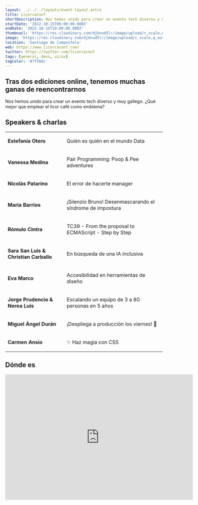 ```yaml
---
layout: ../../../layouts/event-layout.astro
title: LicorcaConf
shortDescription: Nos hemos unido para crear un evento tech diverso y muy gallego. Tras dos ediciones online, tenemos muchas ganas de reencontrarnos.
startDate: '2022-10-15T09:00:00.000Z'
endDate: '2022-10-15T19:00:00.000Z'
thumbnail: 'https://res.cloudinary.com/djknud5lr/image/upload/c_scale,q_auto:good,w_1600/v1664009084/licorca_a7a9ds.jpg'
image: 'https://res.cloudinary.com/djknud5lr/image/upload/c_scale,q_auto:good,w_1600/v1664009084/licorca_a7a9ds.jpg'
location: 'Santiago de Compostela'
web: https://www.licorcaconf.com/
twitter: https://twitter.com/licorcaconf
tags: [general, devs, ui/ux]
tagColor: '#7f58dc'
---
```


## Tras dos ediciones online, tenemos muchas ganas de reencontrarnos

Nos hemos unido para crear un evento tech diverso y muy gallego. ¿Qué mejor que emplear el licor café como emblema?

## Speakers & charlas

<table>
  <tbody>
    <tr>
      <td>
        <p>
          <b>Estefanía Otero</b>
        </p>
      </td>
      <td>
        <p>Quién es quién en el mundo Data</p>
      </td>
    </tr>
    <tr>
      <td>
        <p>
          <b>Vanessa Medina</b>
        </p>
      </td>
      <td>
        <p>Pair Programming: Poop & Pee adventures</p>
      </td>
    </tr>
    <tr>
      <td>
        <p>
          <b>Nicolás Patarino</b>
        </p>
      </td>
      <td>
        <p>El error de hacerte manager</p>
      </td>
    </tr>
    <tr>
      <td>
        <p>
          <b>Maria Barrios</b>
        </p>
      </td>
      <td>
        <p>¡Silenzio Bruno! Desenmascarando el síndrome de impostura</p>
      </td>
    </tr>
    <tr>
      <td>
        <p>
          <b>Rómulo Cintra</b>
        </p>
      </td>
      <td>
        <p>TC39 - From the proposal to ECMAScript - Step by Step</p>
      </td>
    </tr>
    <tr>
      <td>
        <p>
          <b>Sara San Luís & Christian Carballo</b>
        </p>
      </td>
      <td>
        <p>En búsqueda de una IA inclusiva</p>
      </td>
    </tr>
    <tr>
      <td>
        <p>
          <b>Eva Marco</b>
        </p>
      </td>
      <td>
        <p>Accesibilidad en herramientas de diseño</p>
      </td>
    </tr>
    <tr>
      <td>
        <p>
          <b>Jorge Prudencio & Nerea Luis</b>
        </p>
      </td>
      <td>
        <p>Escalando un equipo de 3 a 80 personas en 5 años</p>
      </td>
    </tr>
    <tr>
      <td>
        <p>
          <b>Miguel Ángel Durán</b>
        </p>
      </td>
      <td>
        <p>¡Despliega a producción los viernes! 🚀</p>
      </td>
    </tr>
    <tr>
      <td>
        <p>
          <b>Carmen Ansio</b>
        </p>
      </td>
      <td>
        <p>✨ Haz magia con CSS</p>
      </td>
    </tr>
  </tbody>
</table>

## Dónde es

<iframe
  className="mt-4 w-full"
  height="400px"
  src="https://www.google.com/maps/embed?pb=!1m18!1m12!1m3!1d2923.9765272367936!2d-8.56257658404169!3d42.87333957915576!2m3!1f0!2f0!3f0!3m2!1i1024!2i768!4f13.1!3m3!1m2!1s0xd2efe72a954b9a9%3A0x33af61a845699b5d!2sEscuela%20T%C3%A9cnica%20Superior%20de%20Ingenier%C3%ADa%20USC!5e0!3m2!1ses!2ses!4v1664010108811!5m2!1ses!2ses"
  width="600"
  height="450"
  style="border:0;"
  allowfullscreen=""
  loading="lazy"
  referrerpolicy="no-referrer-when-downgrade"
></iframe>
